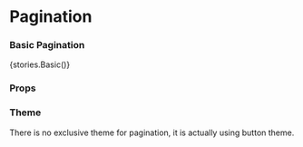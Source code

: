
<Meta title="Core" component={Pagination} />

# Pagination

### Basic Pagination

<Preview withToolbar>
    <Story name="Pagination">{stories.Basic()}</Story>
</Preview>

### Props

<Props of={Pagination} />

### Theme

There is no exclusive theme for pagination, it is actually using button theme.
